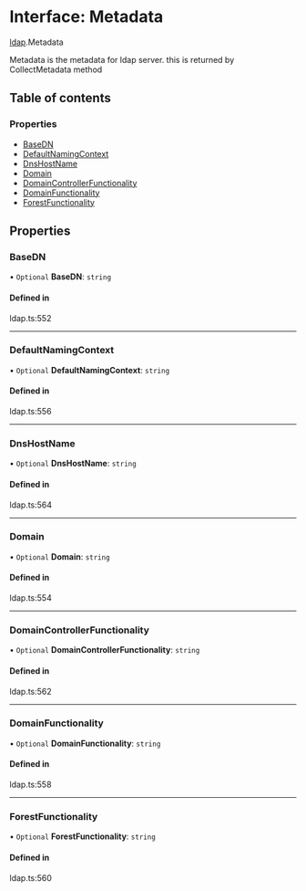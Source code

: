 # Interface: Metadata

[ldap](/templates/protocols/javascript/modules/ldap).Metadata

Metadata is the metadata for ldap server.
this is returned by CollectMetadata method

## Table of contents

### Properties

- [BaseDN](/templates/protocols/javascript/modules/ldap.Metadata#basedn)
- [DefaultNamingContext](/templates/protocols/javascript/modules/ldap.Metadata#defaultnamingcontext)
- [DnsHostName](/templates/protocols/javascript/modules/ldap.Metadata#dnshostname)
- [Domain](/templates/protocols/javascript/modules/ldap.Metadata#domain)
- [DomainControllerFunctionality](/templates/protocols/javascript/modules/ldap.Metadata#domaincontrollerfunctionality)
- [DomainFunctionality](/templates/protocols/javascript/modules/ldap.Metadata#domainfunctionality)
- [ForestFunctionality](/templates/protocols/javascript/modules/ldap.Metadata#forestfunctionality)

## Properties

### BaseDN

• `Optional` **BaseDN**: `string`

#### Defined in

ldap.ts:552

___

### DefaultNamingContext

• `Optional` **DefaultNamingContext**: `string`

#### Defined in

ldap.ts:556

___

### DnsHostName

• `Optional` **DnsHostName**: `string`

#### Defined in

ldap.ts:564

___

### Domain

• `Optional` **Domain**: `string`

#### Defined in

ldap.ts:554

___

### DomainControllerFunctionality

• `Optional` **DomainControllerFunctionality**: `string`

#### Defined in

ldap.ts:562

___

### DomainFunctionality

• `Optional` **DomainFunctionality**: `string`

#### Defined in

ldap.ts:558

___

### ForestFunctionality

• `Optional` **ForestFunctionality**: `string`

#### Defined in

ldap.ts:560
